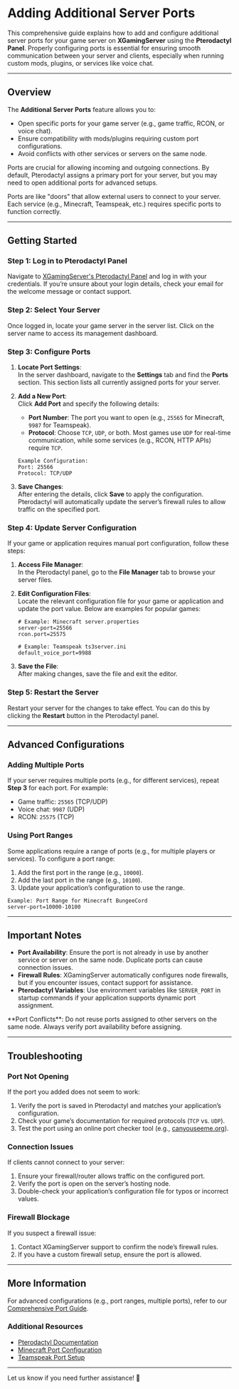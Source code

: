 # Adding Additional Server Ports

This comprehensive guide explains how to add and configure additional server ports for your game server on **XGamingServer** using the **Pterodactyl Panel**. Properly configuring ports is essential for ensuring smooth communication between your server and clients, especially when running custom mods, plugins, or services like voice chat.

---

## Overview

The **Additional Server Ports** feature allows you to:  
- Open specific ports for your game server (e.g., game traffic, RCON, or voice chat).  
- Ensure compatibility with mods/plugins requiring custom port configurations.  
- Avoid conflicts with other services or servers on the same node.  

Ports are crucial for allowing incoming and outgoing connections. By default, Pterodactyl assigns a primary port for your server, but you may need to open additional ports for advanced setups.

<Callout type="info">
Ports are like "doors" that allow external users to connect to your server. Each service (e.g., Minecraft, Teamspeak, etc.) requires specific ports to function correctly.
</Callout>

---

## Getting Started

### Step 1: Log in to Pterodactyl Panel  
Navigate to [XGamingServer's Pterodactyl Panel](https://your-ptero-domain.com) and log in with your credentials. If you’re unsure about your login details, check your email for the welcome message or contact support.

### Step 2: Select Your Server  
Once logged in, locate your game server in the server list. Click on the server name to access its management dashboard.

### Step 3: Configure Ports  
1. **Locate Port Settings**:  
   In the server dashboard, navigate to the **Settings** tab and find the **Ports** section. This section lists all currently assigned ports for your server.

2. **Add a New Port**:  
   Click **Add Port** and specify the following details:  
   - **Port Number**: The port you want to open (e.g., `25565` for Minecraft, `9987` for Teamspeak).  
   - **Protocol**: Choose `TCP`, `UDP`, or both. Most games use `UDP` for real-time communication, while some services (e.g., RCON, HTTP APIs) require `TCP`.  

   ```text
   Example Configuration:  
   Port: 25566  
   Protocol: TCP/UDP  
   ```

3. **Save Changes**:  
   After entering the details, click **Save** to apply the configuration. Pterodactyl will automatically update the server’s firewall rules to allow traffic on the specified port.

### Step 4: Update Server Configuration  
If your game or application requires manual port configuration, follow these steps:  

1. **Access File Manager**:  
   In the Pterodactyl panel, go to the **File Manager** tab to browse your server files.  

2. **Edit Configuration Files**:  
   Locate the relevant configuration file for your game or application and update the port value. Below are examples for popular games:  

   ```text
   # Example: Minecraft server.properties
   server-port=25566
   rcon.port=25575
   ```

   ```text
   # Example: Teamspeak ts3server.ini
   default_voice_port=9988
   ```

3. **Save the File**:  
   After making changes, save the file and exit the editor.

### Step 5: Restart the Server  
Restart your server for the changes to take effect. You can do this by clicking the **Restart** button in the Pterodactyl panel.

---

## Advanced Configurations

### Adding Multiple Ports  
If your server requires multiple ports (e.g., for different services), repeat **Step 3** for each port. For example:  
- Game traffic: `25565` (TCP/UDP)  
- Voice chat: `9987` (UDP)  
- RCON: `25575` (TCP)  

### Using Port Ranges  
Some applications require a range of ports (e.g., for multiple players or services). To configure a port range:  
1. Add the first port in the range (e.g., `10000`).  
2. Add the last port in the range (e.g., `10100`).  
3. Update your application’s configuration to use the range.  

```text
Example: Port Range for Minecraft BungeeCord
server-port=10000-10100
```

---

## Important Notes  

- **Port Availability**: Ensure the port is not already in use by another service or server on the same node. Duplicate ports can cause connection issues.  
- **Firewall Rules**: XGamingServer automatically configures node firewalls, but if you encounter issues, contact support for assistance.  
- **Pterodactyl Variables**: Use environment variables like `SERVER_PORT` in startup commands if your application supports dynamic port assignment.  

<Callout type="warning">  
**Port Conflicts**: Do not reuse ports assigned to other servers on the same node. Always verify port availability before assigning.  
</Callout>

---

## Troubleshooting  

### Port Not Opening  
If the port you added does not seem to work:  
1. Verify the port is saved in Pterodactyl and matches your application’s configuration.  
2. Check your game’s documentation for required protocols (`TCP` vs. `UDP`).  
3. Test the port using an online port checker tool (e.g., [canyouseeme.org](https://canyouseeme.org)).  

### Connection Issues  
If clients cannot connect to your server:  
1. Ensure your firewall/router allows traffic on the configured port.  
2. Verify the port is open on the server’s hosting node.  
3. Double-check your application’s configuration file for typos or incorrect values.  

### Firewall Blockage  
If you suspect a firewall issue:  
1. Contact XGamingServer support to confirm the node’s firewall rules.  
2. If you have a custom firewall setup, ensure the port is allowed.  

---

## More Information  

For advanced configurations (e.g., port ranges, multiple ports), refer to our [Comprehensive Port Guide](/guides/advanced-port-config).  

### Additional Resources  
- [Pterodactyl Documentation](https://pterodactyl.io)  
- [Minecraft Port Configuration](https://minecraft.fandom.com/wiki/Server.properties)  
- [Teamspeak Port Setup](https://www.teamspeak.com/en/support/)  

---

Let us know if you need further assistance! 🚀